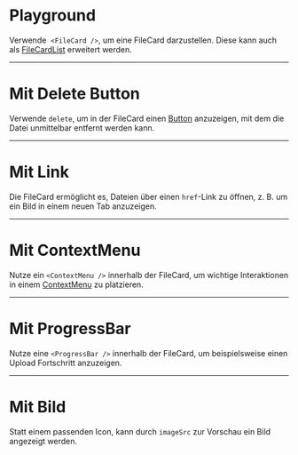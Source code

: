 # Playground

Verwende  `<FileCard />`, um eine FileCard darzustellen. Diese kann auch als
[FileCardList](/03-components/upload/file-card-list) erweitert werden.

<LiveCodeEditor />

---

# Mit Delete Button

Verwende `delete`, um in der FileCard einen
[Button](/03-components/actions/button) anzuzeigen, mit dem die Datei
unmittelbar entfernt werden kann.

<LiveCodeEditor example="delete" editorCollapsed />

---

# Mit Link

Die FileCard ermöglicht es, Dateien über einen `href`-Link zu öffnen, z. B. um
ein Bild in einem neuen Tab anzuzeigen.

<LiveCodeEditor example="link" editorCollapsed />

---

# Mit ContextMenu

Nutze ein `<ContextMenu />` innerhalb der FileCard, um wichtige Interaktionen in
einem [ContextMenu](/03-components/actions/context-menu) zu platzieren.

<LiveCodeEditor example="contextMenu" editorCollapsed />

---

# Mit ProgressBar

Nutze eine `<ProgressBar />` innerhalb der FileCard, um beispielsweise einen
Upload Fortschritt anzuzeigen.

<LiveCodeEditor example="progressBar" editorCollapsed />

---

# Mit Bild

Statt einem passenden Icon, kann durch `imageSrc` zur Vorschau ein Bild
angezeigt werden.

<LiveCodeEditor example="image" editorCollapsed />
